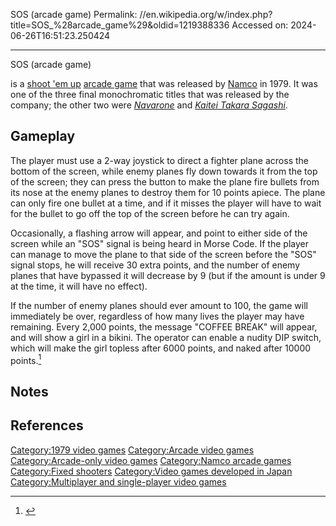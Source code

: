SOS (arcade game)
Permalink: //en.wikipedia.org/w/index.php?title=SOS_%28arcade_game%29&oldid=1219388336
Accessed on: 2024-06-26T16:51:23.250424



------
SOS (arcade game)
{{Infobox video game
| title      = SOS Game
| image      = SOS arcade game title screen.png
| developer  = Nagano Cultural Equipment (長野文化機器)
| publisher  = {{Unbulleted list| Nagano Game (ナガノゲーム)/Universal Special Machine (ユニバーサル特機)|Namco|}}
| designer   = Shigeichi Ishimura<ref name="Szczepaniak">{{cite book |last1=Szczepaniak |first1=John |title=The Untold History of Japanese Game Developers |date=11 August 2014 |isbn=978-0992926007 |pages=201 |edition=First |url=https://archive.org/details/TheUntoldHistoryOfJapaneseGameDevelopersVol.2JohnSzczepaniak/page/n361?q=cutie+q |accessdate=12 August 2019}}</ref>
| programmer = Shouichi Fukatani<ref name="Szczepaniak"/>
| release    = {{vgrelease|JP|October 1979<ref>{{cite book |last1=Akagi |first1=Masumi |title=アーケードTVゲームリスト国内•海外編(1971-2005) |trans-title=Arcade TV Game List: Domestic • Overseas Edition (1971-2005) |date=13 October 2006 |publisher=Amusement News Agency |language=ja |location=Japan |isbn=978-4990251215 |page=70 |url=https://archive.org/details/ArcadeGameList1971-2005/page/n71}}</ref>}}
| platforms  = [[Arcade game|Arcade]]
| genre      = [[Shoot 'em up|Fixed shooter]]
| modes      = [[Single-player video game|Single-player]], [[multiplayer]]
}}

{{nihongo foot|'''''SOS Game<ref>{{cite web |url=https://mametesters.org/file_download.php?file_id=5518&type=bug |title=Archived copy |website=mametesters.org |access-date=27 April 2022 |archive-url=https://web.archive.org/web/20201221165639/https://mametesters.org/file_download.php?file_id=5518&type=bug |archive-date=21 December 2020 |url-status=dead}}</ref>'''''|エスオーエスゲーム|Esu Ō Esu Gēmu|lead=yes|group=lower-alpha}} is a [[shoot 'em up]] [[arcade game]] that was released by [[Namco]] in 1979. It was one of the three final monochromatic titles that was released by the company; the other two were ''[[Navarone (video game)|Navarone]]'' and ''[[Kaitei Takara Sagashi]]''.

==Gameplay==
The player must use a 2-way joystick to direct a fighter plane across the bottom of the screen, while enemy planes fly down towards it from the top of the screen; they can press the button to make the plane fire bullets from its nose at the enemy planes to destroy them for 10 points apiece. The plane can only fire one bullet at a time, and if it misses the player will have to wait for the bullet to go off the top of the screen before he can try again.

Occasionally, a flashing arrow will appear, and point to either side of the screen while an "SOS" signal is being heard in Morse Code. If the player can manage to move the plane to that side of the screen before the "SOS" signal stops, he will receive 30 extra points, and the number of enemy planes that have bypassed it will decrease by 9 (but if the amount is under 9 at the time, it will have no effect).

If the number of {{nihongo|'''''invading'''''|侵略|shinryaku}} enemy planes should ever amount to 100, the game will immediately be over, regardless of how many lives the player may have remaining. Every 2,000 points, the message "COFFEE BREAK" will appear, and will show a girl in a bikini. The operator can enable a nudity DIP switch, which will make the girl topless after 6000 points, and naked after 10000 points.<ref>{{Cite web|title=ＳＯＳ|url=http://hang-about.sakura.ne.jp/sos.htm|access-date=2020-12-13|website=hang-about.sakura.ne.jp}}</ref>

==Notes==
{{notelist}}

==References==
{{reflist}}

{{DEFAULTSORT:Sos (Arcade Game)}}
[[Category:1979 video games]]
[[Category:Arcade video games]]
[[Category:Arcade-only video games]]
[[Category:Namco arcade games]]
[[Category:Fixed shooters]]
[[Category:Video games developed in Japan]]
[[Category:Multiplayer and single-player video games]]


{{fixed-shooter-videogame-stub}}
{{arcade-stub}}